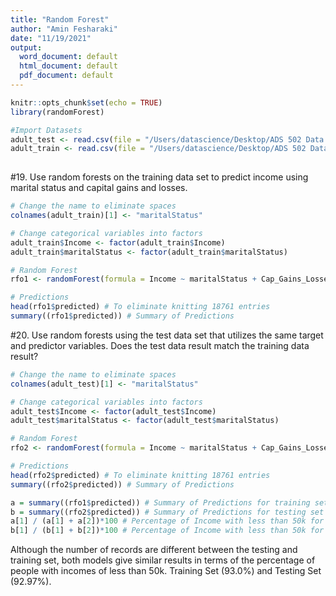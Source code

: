 ```yaml
---
title: "Random Forest"
author: "Amin Fesharaki"
date: "11/19/2021"
output:
  word_document: default
  html_document: default
  pdf_document: default
---
```


```r
knitr::opts_chunk$set(echo = TRUE)
library(randomForest)

```



```r
#Import Datasets
adult_test <- read.csv(file = "/Users/datascience/Desktop/ADS 502 Data Sets/Website Data Sets/adult_ch6_test.csv")
adult_train <- read.csv(file = "/Users/datascience/Desktop/ADS 502 Data Sets/Website Data Sets/adult_ch6_training.csv")
 
```

#19. Use random forests on the training data set to predict income using marital status and capital gains and losses.

```r
# Change the name to eliminate spaces
colnames(adult_train)[1] <- "maritalStatus"

# Change categorical variables into factors
adult_train$Income <- factor(adult_train$Income)
adult_train$maritalStatus <- factor(adult_train$maritalStatus)

# Random Forest 
rfo1 <- randomForest(formula = Income ~ maritalStatus + Cap_Gains_Losses, data = adult_train, ntree = 100, type = "classification")

# Predictions
head(rfo1$predicted) # To eliminate knitting 18761 entries
summary((rfo1$predicted)) # Summary of Predictions


```



#20. Use random forests using the test data set that utilizes the same target and predictor variables. Does the test data result match the training data result?

```r
# Change the name to eliminate spaces
colnames(adult_test)[1] <- "maritalStatus"

# Change categorical variables into factors
adult_test$Income <- factor(adult_test$Income)
adult_test$maritalStatus <- factor(adult_test$maritalStatus)

# Random Forest 
rfo2 <- randomForest(formula = Income ~ maritalStatus + Cap_Gains_Losses, data = adult_test, ntree = 100, type = "classification")

# Predictions
head(rfo2$predicted) # To eliminate knitting 18761 entries
summary((rfo2$predicted)) # Summary of Predictions
```


```r
a = summary((rfo1$predicted)) # Summary of Predictions for training set
b = summary((rfo2$predicted)) # Summary of Predictions for testing set
a[1] / (a[1] + a[2])*100 # Percentage of Income with less than 50k for training set
b[1] / (b[1] + b[2])*100 # Percentage of Income with less than 50k for testing set

```
Although the number of records are different between the testing and training set, both models give similar results in terms of the percentage of people with incomes of less than 50k. Training Set (93.0%) and Testing Set (92.97%).